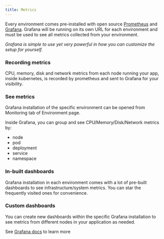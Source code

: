 ```yaml
---
title: Metrics
---
```


Every environment comes pre-installed with open source [Prometheus](https://prometheus.io/) and
[Grafana](https://grafana.com/oss/). Grafana will be running on its own URL for each environment and must be used to see
all metrics collected from your environment.

_Grafana is simple to use yet very powerful in how you can customize the setup for yourself._

### Recording metrics

CPU, memory, disk and network metrics from each node running your app, inside kubernetes, is recorded by prometheus and
sent to Grafana for your visibility.

### See metrics

Grafana installation of the specific environment can be opened from Monitoring tab of Environment page.

Inside Grafana, you can group and see CPU/Memory/Disk/Network metrics by:

- node
- pod
- deployment
- service
- namespace

### In-built dashboards

Grafana installation in each environment comes with a lot of pre-built dashboards to see infrastructure/system metrics.
You can star the frequently visited ones for convenience.

### Custom dashboards

You can create new dashboards within the specific Grafana installation to see metrics from different nodes in your
application as needed.

<Info>See [Grafana docs](https://grafana.com/docs/grafana/latest/?pg=oss-graf&plcmt=resources) to learn more</Info>
